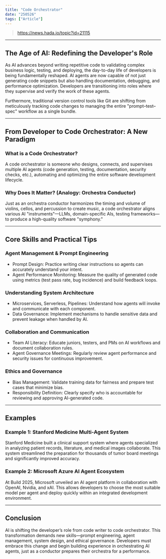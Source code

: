 ```yaml
---
title: "Code Orchestrator"
date: "250526"
tags: ["Article"]
---
```


> https://news.hada.io/topic?id=21115

---

## The Age of AI: Redefining the Developer's Role

As AI advances beyond writing repetitive code to validating complex business logic, testing, and deploying, the day-to-day life of developers is being fundamentally reshaped. AI agents are now capable of not just generating code snippets but also handling documentation, debugging, and performance optimization. Developers are transitioning into roles where they supervise and verify the work of these agents.

Furthermore, traditional version control tools like Git are shifting from meticulously tracking code changes to managing the entire "prompt–test–spec" workflow as a single bundle.

---

## From Developer to Code Orchestrator: A New Paradigm

### What is a Code Orchestrator?

A code orchestrator is someone who designs, connects, and supervises multiple AI agents (code generation, testing, documentation, security checks, etc.), automating and optimizing the entire software development lifecycle.

### Why Does It Matter? (Analogy: Orchestra Conductor)

Just as an orchestra conductor harmonizes the timing and volume of violins, cellos, and percussion to create music, a code orchestrator aligns various AI "instruments"—LLMs, domain-specific AIs, testing frameworks—to produce a high-quality software "symphony."

---

## Core Skills and Practical Tips

### Agent Management & Prompt Engineering

- Prompt Design: Practice writing clear instructions so agents can accurately understand your intent.
- Agent Performance Monitoring: Measure the quality of generated code using metrics (test pass rate, bug incidence) and build feedback loops.

### Understanding System Architecture

- Microservices, Serverless, Pipelines: Understand how agents will invoke and communicate with each component.
- Data Governance: Implement mechanisms to handle sensitive data and prevent leakage when handled by AI.

### Collaboration and Communication

- Team AI Literacy: Educate juniors, testers, and PMs on AI workflows and document collaboration rules.
- Agent Governance Meetings: Regularly review agent performance and security issues for continuous improvement.

### Ethics and Governance

- Bias Management: Validate training data for fairness and prepare test cases that minimize bias.
- Responsibility Definition: Clearly specify who is accountable for reviewing and approving AI-generated code.

---

## Examples

### Example 1: Stanford Medicine Multi-Agent System

Stanford Medicine built a clinical support system where agents specialized in analyzing patient records, literature, and medical images collaborate. This system streamlined the preparation for thousands of tumor board meetings and significantly improved accuracy.

### Example 2: Microsoft Azure AI Agent Ecosystem

At Build 2025, Microsoft unveiled an AI agent platform in collaboration with OpenAI, Nvidia, and xAI. This allows developers to choose the most suitable model per agent and deploy quickly within an integrated development environment.

---

## Conclusion

AI is shifting the developer’s role from code writer to code orchestrator. This transformation demands new skills—prompt engineering, agent management, system design, and ethical governance. Developers must embrace this change and begin building experience in orchestrating AI agents, just as a conductor prepares their orchestra for a performance.
